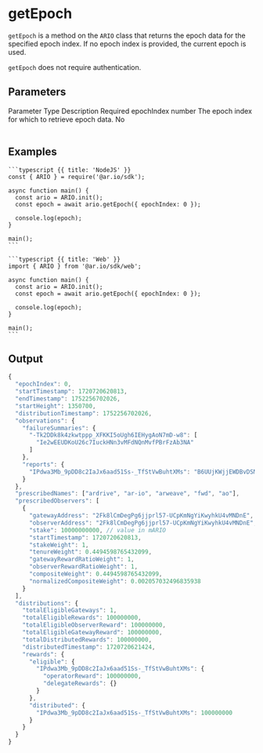 
<HeroPattern />

# getEpoch

`getEpoch` is a method on the `ARIO` class that returns the epoch data for the specified epoch index. If no epoch index is provided, the current epoch is used.

`getEpoch` does not require authentication.

## Parameters

<Table>
  <Table.Head>
    <Table.Row>
      <Table.Header>Parameter</Table.Header>
      <Table.Header>Type</Table.Header>
      <Table.Header>Description</Table.Header>
      <Table.Header>Required</Table.Header>
    </Table.Row>
  </Table.Head>
  <Table.Body>
    <Table.Row>
      <Table.Cell className="font-semibold">epochIndex</Table.Cell>
      <Table.Cell>number</Table.Cell>
      <Table.Cell>The epoch index for which to retrieve epoch data.</Table.Cell>
      <Table.Cell>No</Table.Cell>
    </Table.Row>
  </Table.Body>
</Table>

## Examples

<CodeGroup title="getGateway">

    ```typescript {{ title: 'NodeJS' }}
    const { ARIO } = require('@ar.io/sdk');

    async function main() {
      const ario = ARIO.init();
      const epoch = await ario.getEpoch({ epochIndex: 0 });

      console.log(epoch);
    }

    main();
    ```

    ```typescript {{ title: 'Web' }}
    import { ARIO } from '@ar.io/sdk/web';

    async function main() {
      const ario = ARIO.init();
      const epoch = await ario.getEpoch({ epochIndex: 0 });

      console.log(epoch);
    }

    main();
    ```

</CodeGroup>

## Output

```js
{
  "epochIndex": 0,
  "startTimestamp": 1720720620813,
  "endTimestamp": 1752256702026,
  "startHeight": 1350700,
  "distributionTimestamp": 1752256702026,
  "observations": {
    "failureSummaries": {
      "-Tk2DDk8k4zkwtppp_XFKKI5oUgh6IEHygAoN7mD-w8": [
        "Ie2wEEUDKoU26c7IuckHNn3vMFdNQnMvfPBrFzAb3NA"
      ]
    },
    "reports": {
      "IPdwa3Mb_9pDD8c2IaJx6aad51Ss-_TfStVwBuhtXMs": "B6UUjKWjjEWDBvDSMXWNmymfwvgR9EN27z5FTkEVlX4"
    }
  },
  "prescribedNames": ["ardrive", "ar-io", "arweave", "fwd", "ao"],
  "prescribedObservers": [
    {
      "gatewayAddress": "2Fk8lCmDegPg6jjprl57-UCpKmNgYiKwyhkU4vMNDnE",
      "observerAddress": "2Fk8lCmDegPg6jjprl57-UCpKmNgYiKwyhkU4vMNDnE",
      "stake": 10000000000, // value in mARIO
      "startTimestamp": 1720720620813,
      "stakeWeight": 1,
      "tenureWeight": 0.4494598765432099,
      "gatewayRewardRatioWeight": 1,
      "observerRewardRatioWeight": 1,
      "compositeWeight": 0.4494598765432099,
      "normalizedCompositeWeight": 0.002057032496835938
    }
  ],
  "distributions": {
    "totalEligibleGateways": 1,
    "totalEligibleRewards": 100000000,
    "totalEligibleObserverReward": 100000000,
    "totalEligibleGatewayReward": 100000000,
    "totalDistributedRewards": 100000000,
    "distributedTimestamp": 1720720621424,
    "rewards": {
      "eligible": {
        "IPdwa3Mb_9pDD8c2IaJx6aad51Ss-_TfStVwBuhtXMs": {
          "operatorReward": 100000000,
          "delegateRewards": {}
        }
      },
      "distributed": {
        "IPdwa3Mb_9pDD8c2IaJx6aad51Ss-_TfStVwBuhtXMs": 100000000
      }
    }
  }
}
```